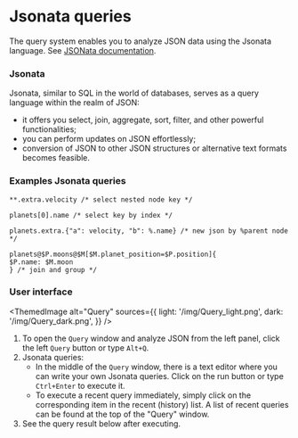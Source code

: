 # Jsonata queries

The query system enables you to analyze JSON data using the Jsonata language.
See [JSONata documentation](https://docs.jsonata.org/overview).

### Jsonata

Jsonata, similar to SQL in the world of databases, serves as a query language within the realm of JSON:

- it offers you select, join, aggregate, sort, filter, and other powerful functionalities;
- you can perform updates on JSON effortlessly;
- conversion of JSON to other JSON structures or alternative text formats becomes feasible.

### Examples Jsonata queries

```text
**.extra.velocity /* select nested node key */

planets[0].name /* select key by index */

planets.extra.{"a": velocity, "b": %.name} /* new json by %parent node */

planets@$P.moons@$M[$M.planet_position=$P.position]{
$P.name: $M.moon
} /* join and group */
```

### User interface


<ThemedImage
    alt="Query"
    sources={{
        light: '/img/Query_light.png',
        dark: '/img/Query_dark.png',
    }}
/>

1. To open the `Query` window and analyze JSON from the left panel,
    click the left `Query` button or type `Alt+Q`.
2. Jsonata queries:
    - In the middle of the `Query` window, there is a text editor where you can write your own Jsonata queries.
        Click on the run button or type `Ctrl+Enter` to execute it.
    - To execute a recent query immediately, simply click on the corresponding item in the recent (history) list.
        A list of recent queries can be found at the top of the "Query" window.
3. See the query result below after executing.






